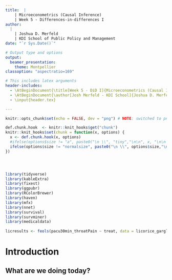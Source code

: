 ```yaml
---
title:  |
    | Microeconometrics (Causal Inference)
    | Week 5 - Differences-in-differences I
author:
  |
    | Joshua D. Merfeld
    | KDI School of Public Policy and Management
date: "`r Sys.Date()`"

# Output type and options
output: 
  beamer_presentation:
    theme: Montpellier
classoption: "aspectratio=169"

# This includes latex arguments
header-includes:
  - \AtBeginDocument{\title[Week 5 - DiD I]{Microeconometrics (Causal Inference) \\ Week 5 - Differences-in-differences I}}
  - \AtBeginDocument{\author[Josh Merfeld - KDI School]{Joshua D. Merfeld \\ KDI School of Public Policy and Management}}
  - \input{header.tex}

---
```


```r
knitr::opts_chunk$set(echo = FALSE, dev = "png") # NOTE: switched to png instead of pdf to decrease size of the resulting pdf

def.chunk.hook  <- knitr::knit_hooks$get("chunk")
knitr::knit_hooks$set(chunk = function(x, options) {
  x <- def.chunk.hook(x, options)
  #ifelse(options$size != "a", paste0("\n \\", "tiny","\n\n", x, "\n\n \\normalsize"), x)
  ifelse(options$size != "normalsize", paste0("\n \\", options$size,"\n\n", x, "\n\n \\normalsize"), x)
})




library(tidyverse)
library(kableExtra)
library(fixest)
library(ggpubr)
library(RColorBrewer)
library(haven)
library(mfx)
library(nnet)
library(survival)
library(survminer)
library(medicaldata)
  
licresults <- feols(pacu30min_throatPain ~ treat, data = licorice_gargle)

```



# Introduction

## What are we doing today?
\vfill








